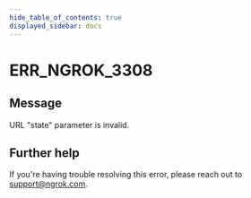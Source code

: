 ```yaml
---
hide_table_of_contents: true
displayed_sidebar: docs
---
```



# ERR_NGROK_3308

## Message

URL "state" parameter is invalid.

<ErrorDetails error="err_ngrok_3308" />

## Further help

If you're having trouble resolving this error, please reach out to [support@ngrok.com](mailto:support@ngrok.com?subject=Help%20with%20ERR_NGROK_3308).
